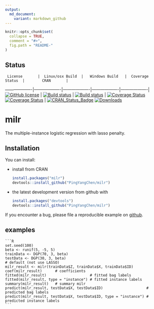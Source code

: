 ```yaml
---
output:
  md_document:
    variant: markdown_github
---
```


```r
knitr::opts_chunk$set(
  collapse = TRUE,
  comment = "#>",
  fig.path = "README-"
)
```

## Status

     License       |  Linux/osx Build  |   Windows Build   |  Coverage Status  |        CRAN       |
-------------------|-------------------|-------------------|-------------------|-------------------|
[![GitHub license](https://img.shields.io/badge/lincense-MIT-blue.svg)](http://badges.mit-license.org) | [![Build status](https://travis-ci.org/ChingChuan-Chen/milr.svg?branch=master)](https://travis-ci.org/ChingChuan-Chen/milr/branches) | [![Build status](https://ci.appveyor.com/api/projects/status/2yms6ao3mf69fdht/branch/master?svg=true)](https://ci.appveyor.com/project/ChingChuan-Chen/milr/branch/master) | [![Coverage Status](https://coveralls.io/repos/github/ChingChuan-Chen/milr/badge.svg?branch=master)](https://coveralls.io/github/ChingChuan-Chen/milr?branch=master) [![Coverage Status](https://codecov.io/github/ChingChuan-Chen/milr/coverage.svg?branch=master)](https://codecov.io/github/ChingChuan-Chen/milr?branch=master) | [![CRAN_Status_Badge](http://www.r-pkg.org/badges/version/milr)](http://cran.r-project.org/package=milr)   [![Downloads](http://cranlogs.r-pkg.org/badges/grand-total/milr)](http://cran.rstudio.com/package=milr)

# milr

The multiple-instance logistic regression with lasso penalty.

## Installation

You can install:
    
* install from CRAN

    ```R
    install.packages("milr")
    devtools::install_github("PingYangChen/milr")
    ```

* the latest development version from github with

    ```R
    install.packages("devtools")
    devtools::install_github("PingYangChen/milr")
    ```

If you encounter a bug, please file a reproducible example on [github](https://github.com/PingYangChen/milr/issues).

## examples
    
    ```R
    set.seed(100)
    beta <- runif(5, -5, 5)
    trainData <- DGP(70, 3, beta)
    testData <- DGP(30, 3, beta)
    # default (not use LASSO)
    milr_result <- milr(trainData$Z, trainData$X, trainData$ID)
    coef(milr_result)      # coefficients
    fitted(milr_result)                    # fitted bag labels
    fitted(milr_result, type = "instance") # fitted instance labels
    summary(milr_result)   # summary milr
    predict(milr_result, testData$X, testData$ID)                    # predicted bag labels
    predict(milr_result, testData$X, testData$ID, type = "instance") # predicted instance labels
    ```
